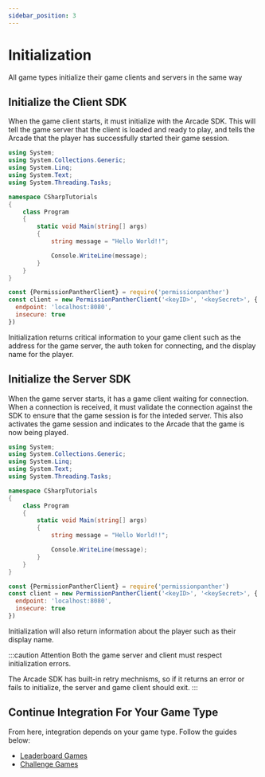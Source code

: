 ```yaml
---
sidebar_position: 3
---
```



# Initialization

All game types initialize their game clients and servers in the same way

## Initialize the Client SDK

When the game client starts, it must initialize with the Arcade SDK. This will tell the game server that the client is loaded and ready to play, and tells the Arcade that the player has successfully started their game session.

<Tabs groupId="sdk-lang">
<TabItem value="unity" label="Unity">

```cs
using System;
using System.Collections.Generic;
using System.Linq;
using System.Text;
using System.Threading.Tasks;

namespace CSharpTutorials
{
    class Program
    {
        static void Main(string[] args)
        {
            string message = "Hello World!!";

            Console.WriteLine(message);
        }
    }
}
```

</TabItem>
<TabItem value="js" label="JavaScript">

```js
const {PermissionPantherClient} = require('permissionpanther')
const client = new PermissionPantherClient('<keyID>', '<keySecret>', {
  endpoint: 'localhost:8080',
  insecure: true
})
```

</TabItem>
</Tabs>

Initialization returns critical information to your game client such as the address for the game server, the auth token for connecting, and the display name for the player.

## Initialize the Server SDK

When the game server starts, it has a game client waiting for connection. When a connection is received, it must validate the connection against the SDK to ensure that the game session is for the inteded server. This also activates the game session and indicates to the Arcade that the game is now being played.

<Tabs groupId="sdk-lang">
<TabItem value="unity" label="Unity">

```cs
using System;
using System.Collections.Generic;
using System.Linq;
using System.Text;
using System.Threading.Tasks;

namespace CSharpTutorials
{
    class Program
    {
        static void Main(string[] args)
        {
            string message = "Hello World!!";

            Console.WriteLine(message);
        }
    }
}
```

</TabItem>
<TabItem value="js" label="NodeJS">

```js
const {PermissionPantherClient} = require('permissionpanther')
const client = new PermissionPantherClient('<keyID>', '<keySecret>', {
  endpoint: 'localhost:8080',
  insecure: true
})
```

</TabItem>
</Tabs>

Initialization will also return information about the player such as their display name.

:::caution Attention
Both the game server and client must respect initialization errors.

The Arcade SDK has built-in retry mechnisms, so if it returns an error or fails to initialize, the server and game client should exit.
:::

## Continue Integration For Your Game Type

From here, integration depends on your game type. Follow the guides below:

- [Leaderboard Games](/docs/integration/leaderboard)
- [Challenge Games](/docs/integration/challenge)
